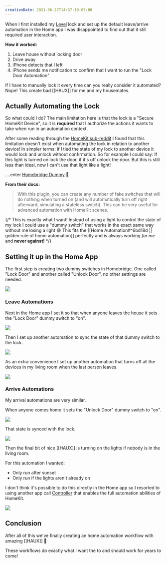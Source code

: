 ```yaml
---
creationDate: 2021-06-27T14:57:19-07:00
---
```


<PostHeader slug="automate-your-locks-without-user-interaction" />

When I first installed my [Level](http://level.co) lock and set up the default leave/arrive automation in the Home app I was disappointed to find out that it still required user interaction.

**How it worked:**

1. Leave house without locking door
2. Drive away
3. iPhone detects that I left
4. iPhone sends me notification to confirm that I want to run the "Lock Door Automation"

If I have to manually lock it every time can you really consider it automated? Nope! This create bad [[HAUX]] for me and my housemates.

## Actually Automating the Lock

So what could I do? The main limitation here is that the lock is a "Secure HomeKit Device", so it is **required** that I authorize the actions it wants to take when run in an automation context. 

After some reading through the [HomeKit sub-reddit](https://www.reddit.com/r/HomeKit/) I found that this limitation doesn't exist when automating the lock in relation to another device! In simpler terms: if I tied the state of my lock to another device it would lock and unlock without confirmation. So for example I could say: If this light is turned on lock the door, if it's off unlock the door. But this is still less than ideal, now I can't use that light like a light!

....enter [Homebridge Dummy](https://github.com/nfarina/homebridge-dummy#readme) :tada:

**From their docs:**

> With this plugin, you can create any number of fake switches that will do nothing when turned on (and will automatically turn off right afterward, simulating a stateless switch). This can be very useful for advanced automation with HomeKit scenes.

{/* This is exactly what I want! Instead of using a light to control the state of my lock I could use a "dummy switch" that works in the exact same way without me losing a light :smile: This fits the [[Home Automation#^6bd18d || golden rule of home automation]] perfectly and is always working _for me_ and **never against!** */}

## Setting it up in the Home App

The first step is creating two dummy switches in Homebridge. One called 
"Lock Door" and another called "Unlock Door", no other settings are needed.

![](/blog/automate-locks-1.png)

### Leave Automations

Next in the Home app I set it so that when anyone leaves the house it sets the "Lock Door" dummy switch to "on".

![](/blog/automate-locks-2.png)

Then I set up another automation to sync the state of that dummy switch to the lock.

![](/blog/automate-locks-3.png)

As an extra convenience I set up another automation that turns off all the devices in my living room when the last person leaves.

![](/blog/automate-locks-4.png)

### Arrive Automations

My arrival automations are very similar.

When anyone comes home it sets the "Unlock Door" dummy switch to "on".

![](/blog/automate-locks-5.png)

That state is synced with the lock.

![](/blog/automate-locks-6.png)

Then the final bit of nice [[HAUX]] is turning on the lights if nobody is in the living room. 

For this automation I wanted:

- Only run after sunset
- Only run if the lights aren't already on 

I don't think it's possible to do this directly in the Home app so I resorted to using another app call [Controller](https://controllerforhomekit.com) that enables the full automation abilities of HomeKit.

![](/blog/automate-locks-7.png)

## Conclusion

After all of this we've finally creating an home automation workflow with amazing [[HAUX]] :tada:

These workflows do exactly what I want the to and should work for years to come!

<BackLinks slug="automate-your-locks-without-user-interaction" />
